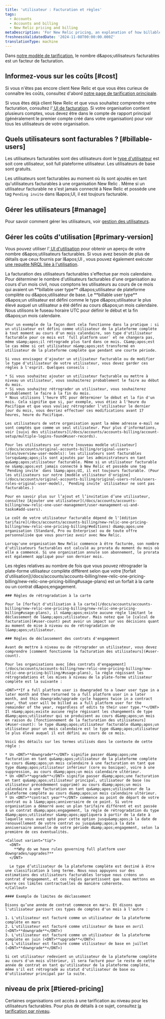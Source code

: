 ```yaml
---
title: 'utilisateur : Facturation et règles'
tags:
  - Accounts
  - Accounts and billing
  - New Relic pricing and billing
metaDescription: 'For New Relic pricing, an explanation of how billable users are calculated and rules for downgrading users.'
freshnessValidatedDate: '2024-11-08T00:00:00.000Z'
translationType: machine
---
```


Dans [notre modèle de tarification](/docs/accounts/accounts-billing/new-relic-one-pricing-billing/new-relic-one-pricing-billing), le nombre d&amp;apos;utilisateurs facturables est un facteur de facturation.

## Informez-vous sur les coûts [#cost]

Si vous n'êtes pas encore client New Relic et que vous êtes curieux de connaître les coûts, consultez d'abord [notre page de tarification principale](https://newrelic.com/pricing).

Si vous êtes déjà client New Relic et que vous souhaitez comprendre votre facturation, consultez l'[ UI de facturation](/docs/accounts/accounts-billing/general-account-settings/introduction-account-settings). Si votre organisation contient plusieurs comptes, vous devez être dans le compte de rapport principal (généralement le premier compte créé dans votre organisation) pour voir tous les utilisateurs de votre organisation.

## Quels utilisateurs sont facturables ? [#billable-users]

Les utilisateurs facturables sont des utilisateurs dont le [type d'utilisateur](/docs/accounts/accounts-billing/new-relic-one-user-management/user-type) est soit core utilisateur, soit full plateforme utilisateur. Les utilisateurs de base sont gratuits.

Les utilisateurs sont facturables au moment où ils sont ajoutés en tant qu'utilisateurs facturables à une organisation New Relic . Même si un utilisateur facturable ne s'est jamais connecté à New Relic et possède une tag `Pending invite` dans l&amp;apos;UI, il est toujours facturable.

## Gérer les utilisateurs [#manage]

Pour savoir comment gérer les utilisateurs, voir [gestion des utilisateurs](/docs/accounts/accounts-billing/new-relic-one-user-management/user-management-ui-and-tasks).

## Gérer les coûts d'utilisation [#primary-version]

Vous pouvez utiliser l'[ UI d'utilisation](/docs/accounts/accounts-billing/general-account-settings/introduction-account-settings/#pricing) pour obtenir un aperçu de votre nombre d&amp;apos;utilisateurs facturables. Si vous avez besoin de plus de détails que ceux fournis par l&amp;apos;UI , vous pouvez également exécuter [une requête NRQL liée à l'utilisation](/docs/accounts/accounts-billing/new-relic-one-pricing-billing/usage-queries-alerts).

<CollapserGroup>
  <Collapser id="user-count" title="Comment les utilisateurs facturables sont comptabilisés">
    La facturation des utilisateurs facturables s'effectue par mois calendaire. Pour déterminer le nombre d'utilisateurs facturables d'une organisation au cours d'un mois civil, nous comptons les utilisateurs au cours de ce mois qui avaient un <DNT>**billable user type**</DNT> d&amp;apos;utilisateur de plateforme complète ou d&amp;apos;utilisateur de base. Le <DNT>**billable user type**</DNT> d&amp;apos;un utilisateur est défini comme le type d&amp;apos;utilisateur le plus élevé auquel un utilisateur a été défini au cours d&amp;apos;un mois calendaire. Nous utilisons le fuseau horaire UTC pour définir le début et la fin d&amp;apos;un mois calendaire.

    Pour un exemple de la façon dont cela fonctionne dans la pratique : si un utilisateur est défini comme utilisateur de la plateforme complète à tout moment au cours d'un mois calendaire, son type d'utilisateur facturable pour ce mois est `full platform user` et ne changera pas, même s&amp;apos;il rétrograde plus tard dans ce mois. C&amp;apos;est le cas même si cet utilisateur n&amp;apos;est transformé en utilisateur de la plateforme complète que pendant une courte période.

    Si vous envisagez d'ajouter un utilisateur facturable ou de modifier le type d'utilisateur de votre utilisateur, vous devez garder ces règles à l'esprit. Quelques conseils :

    * Si vous souhaitez ajouter un utilisateur facturable ou mettre à niveau un utilisateur, vous souhaiterez probablement le faire au début du mois.
    * Si vous souhaitez rétrograder un utilisateur, vous souhaiterez probablement le faire à la fin du mois.
    * Nous utilisons l'heure UTC pour déterminer le début et la fin d'un mois. Cela signifie que si, par exemple, vous étiez à l'heure du Pacifique et que vous vouliez rétrograder l'utilisateur le dernier jour du mois, vous devriez effectuer ces modifications avant 17 heures, heure du Pacifique.

    Les utilisateurs de votre organisation ayant la même adresse e-mail ne sont comptés que comme un seul utilisateur. Pour plus d'informations, voir [suivi des utilisateurs](/docs/accounts/accounts-billing/account-setup/multiple-logins-found#user-records).

    Pour les utilisateurs sur notre [nouveau modèle utilisateur](/docs/accounts/original-accounts-billing/original-users-roles/overview-user-models): les utilisateurs sont facturables lorsqu&amp;apos;ils sont ajoutés par les administrateurs en tant qu&amp;apos;utilisateur facturable. Même si un utilisateur facturable ne s&amp;apos;est jamais connecté à New Relic et possède une tag `Pending invite` dans l&amp;apos;UI, il est toujours facturable. (Pour les utilisateurs sur notre [modèle utilisateur d'origine](/docs/accounts/original-accounts-billing/original-users-roles/users-roles-original-user-model), `Pending invite` utilisateur ne sont pas facturables.)

    Pour en savoir plus sur l’ajout et l’invitation d’une utilisateur, consultez [Ajouter une utilisateur](/docs/accounts/accounts-billing/new-relic-one-user-management/user-management-ui-and-tasks#add-users).

    Le coût de votre utilisateur facturable dépend de l'[édition tarifaire](/docs/accounts/accounts-billing/new-relic-one-pricing-billing/new-relic-one-pricing-billing/#editions) d&amp;apos;une organisation (Standard, Pro ou Enterprise) ou de toute offre personnalisée que vous pourriez avoir avec New Relic.

    Lorsqu'une organisation New Relic commence à être facturée, son nombre d'utilisateurs facturables est calculé au prorata du moment du mois où elle a commencé. Si une organisation annule son abonnement, le prorata est également appliqué pour son dernier mois.
  </Collapser>

  <Collapser id="user-downgrade-rules" title="règles de rétrogradation des utilisateurs">
    Les règles relatives au nombre de fois que vous pouvez rétrograder la plate-forme utilisateur complète diffèrent selon que votre [forfait d'utilisation](/docs/accounts/accounts-billing/new-relic-one-pricing-billing/new-relic-one-pricing-billing#usage-plans) est un forfait à la carte ou un contrat d&amp;apos;engagement.

    ### Règles de rétrogradation à la carte

    Pour le [forfait d'utilisation à la carte](/docs/accounts/accounts-billing/new-relic-one-pricing-billing/new-relic-one-pricing-billing#usage-plans), il n&amp;apos;existe aucune règle limitant le déclassement de l&amp;apos;utilisateur. Mais notez que le [calcul de facturation](#user-count) peut avoir un impact sur vos décisions quant au moment de mise à niveau ou de rétrogradation de l&amp;apos;utilisateur.

    ### Règles de déclassement des contrats d'engagement

    Avant de mettre à niveau ou de rétrograder un utilisateur, vous devez comprendre [comment fonctionne la facturation des utilisateurs](#user-count).

    Pour les organisations avec [des contrats d'engagement](/docs/accounts/accounts-billing/new-relic-one-pricing-billing/new-relic-one-pricing-billing/#usage-plans), la règle régissant les rétrogradations et les mises à niveau de la plate-forme utilisateur complète est la suivante :

    <DNT>**If a full platform user is downgraded to a lower user type in a later month and then returned to a full platform user in a later month, and this downgrade/upgrade cycle happens twice in a contract year, that user will be billed as a full platform user for the remainder of the year, regardless of edits to their user type.**</DNT> Il n&amp;apos;existe aucune règle régissant les changements de type d&amp;apos;utilisateur qui se produisent au cours d&amp;apos;un mois en raison du [fonctionnement de la facturation des utilisateurs](#user-count): le type d&amp;apos;utilisateur facturable d&amp;apos;un utilisateur pour un mois calendaire est le type d&amp;apos;utilisateur le plus élevé auquel il est défini au cours de ce mois.

    Voici des détails sur les termes utilisés dans le contexte de cette règle :

    * Un <DNT>**downgrade**</DNT> signifie passer d&amp;apos;une facturation en tant qu&amp;apos;utilisateur de la plateforme complète au cours d&amp;apos;un mois calendaire à une facturation en tant que type d&amp;apos;utilisateur inférieur (core ou basique), voire à une suppression, au cours d&amp;apos;un mois calendaire ultérieur.
    * Un <DNT>**upgrade**</DNT> signifie passer d&amp;apos;une facturation en tant qu&amp;apos;utilisateur principal, utilisateur de base (ou utilisateur précédemment supprimé) au cours d&amp;apos;un mois calendaire à une facturation en tant qu&amp;apos;utilisateur de la plateforme complète au cours d&amp;apos;un mois calendaire ultérieur.
    * Un <DNT>**contract year**</DNT> commence au point de départ de votre contrat ou à l&amp;apos;anniversaire de ce point. Si votre organisation a démarré avec un plan tarifaire différent et est passée à un contrat d&amp;apos;engagement, la règle de rétrogradation du type d&amp;apos;utilisateur s&amp;apos;appliquera à partir de la date à laquelle vous avez opté pour cette option jusqu&amp;apos;à la date de renouvellement de votre contrat ou jusqu&amp;apos;à la date anniversaire annuelle de votre période d&amp;apos;engagement, selon la première de ces éventualités.

    <Callout variant="tip">
      <DNT>
        **Why do we have rules governing full platform user downgrades/upgrades?**
      </DNT>

      Le type d’utilisateur de la plateforme complète est destiné à être une classification à long terme. Nous nous appuyons sur des estimations des utilisateurs facturables lorsque nous créons un contrat d'engagement, et ces règles garantissent que nous mettons en œuvre ces limites contractuelles de manière cohérente.
    </Callout>

    #### Exemple de limites de déclassement

    Disons qu’une année de contrat commence en mars. Et disons que l'utilisateur parcourt ces types de comptes d'un mois à l'autre :

    1. L'utilisateur est facturé comme un utilisateur de la plateforme complète en mars
    2. L'utilisateur est facturé comme utilisateur de base en avril (<DNT>**downgrade**</DNT>)
    3. L'utilisateur est facturé comme un utilisateur de la plateforme complète en juin (<DNT>**upgrade**</DNT>)
    4. L'utilisateur est facturé comme utilisateur de base en juillet (<DNT>**downgrade**</DNT>)

    Si cet utilisateur redevient un utilisateur de la plateforme complète au cours d'un mois ultérieur, il sera facturé pour le reste de cette année de contrat en tant qu'utilisateur de la plateforme complète, même s'il est rétrogradé au statut d'utilisateur de base ou d'utilisateur principal par la suite.
  </Collapser>
</CollapserGroup>

## niveau de prix [#tiered-pricing]

Certaines organisations ont accès à une tarification au niveau pour les utilisateurs facturables. Pour plus de détails à ce sujet, consultez [la tarification par niveau](/docs/accounts/accounts-billing/new-relic-one-pricing-billing/new-relic-one-pricing-billing#tiered-pricing).